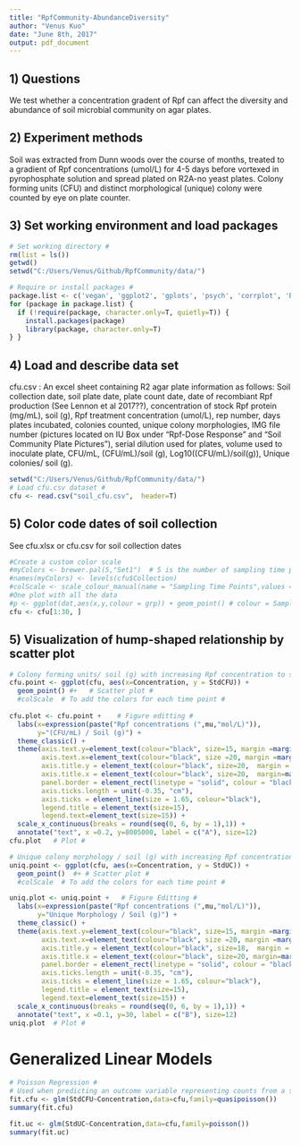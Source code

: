 ```yaml
---
title: "RpfCommunity-AbundanceDiversity"
author: "Venus Kuo"
date: "June 8th, 2017"
output: pdf_document
---
```


## 1) Questions

We test whether a concentration gradent of Rpf can affect the diversity and abundance of soil microbial community on agar plates.

## 2) Experiment methods

Soil was extracted from Dunn woods over the course of months, treated to a gradient of Rpf concentrations (umol/L) for 4-5 days before vortexed in pyrophosphate solution and spread plated on R2A-no yeast plates. Colony forming units (CFU) and distinct morphological (unique) colony were counted by eye on plate counter. 

## 3) Set working environment and load packages

```r
# Set working directory #
rm(list = ls())
getwd()
setwd("C:/Users/Venus/Github/RpfCommunity/data/")

# Require or install packages #
package.list <- c('vegan', 'ggplot2', 'gplots', 'psych', 'corrplot', 'BiodiversityR', 'RColorBrewer') 
for (package in package.list) {
  if (!require(package, character.only=T, quietly=T)) { 
    install.packages(package)
    library(package, character.only=T)
} }
```

## 4) Load and describe data set

cfu.csv : An excel sheet containing R2 agar plate information as follows: Soil collection date, soil plate date, plate count date, date of recombiant Rpf production (See Lennon et al 2017??), concentration of stock Rpf protein (mg/mL), soil (g), Rpf treatment concentration (umol/L), rep number, days plates incubated, colonies counted, unique colony morphologies, IMG file number (pictures located on IU Box under "Rpf-Dose Response" and "Soil Community Plate Pictures"), serial dilution used for plates, volume used to inoculate plate, CFU/mL, (CFU/mL)/soil (g), Log10((CFU/mL)/soil(g)), Unique colonies/ soil (g).  

```r
setwd("C:/Users/Venus/Github/RpfCommunity/data/")
# Load cfu.csv dataset #
cfu <- read.csv("soil_cfu.csv",  header=T)
```

## 5) Color code dates of soil collection

See cfu.xlsx or cfu.csv for soil collection dates

```r
#Create a custom color scale
#myColors <- brewer.pal(5,"Set1")  # 5 is the number of sampling time points #
#names(myColors) <- levels(cfu$Collection)
#colScale <- scale_colour_manual(name = "Sampling Time Points",values = myColors)
#One plot with all the data
#p <- ggplot(dat,aes(x,y,colour = grp)) + geom_point() # colour = Sampling Time Points will be in aes below to label levels #
cfu <- cfu[1:30, ]
```

## 5) Visualization of hump-shaped relationship by scatter plot 

```r
# Colony forming units/ soil (g) with increasing Rpf concentration to soil #
cfu.point <- ggplot(cfu, aes(x=Concentration, y = StdCFU)) + 
  geom_point() #+   # Scatter plot #
  #colScale  # To add the colors for each time point #
  
cfu.plot <- cfu.point +    # Figure editting #
  labs(x=expression(paste("Rpf concentrations (",mu,"mol/L)")), 
       y="(CFU/mL) / Soil (g)") +
  theme_classic() +
  theme(axis.text.y=element_text(colour="black", size=15, margin =margin(0,15,0,0)),
        axis.text.x=element_text(colour="black", size =20, margin =margin(15,0,0,0)),
        axis.title.y = element_text(colour="black", size=20,  margin = margin(0,25,0,10)),
        axis.title.x = element_text(colour="black", size=20,  margin=margin(25,0,0,0)),
        panel.border = element_rect(linetype = "solid", colour = "black", size=3, fill=NA),
        axis.ticks.length = unit(-0.35, "cm"),
        axis.ticks = element_line(size = 1.65, colour="black"),
        legend.title = element_text(size=15),
        legend.text=element_text(size=15)) +
  scale_x_continuous(breaks = round(seq(0, 6, by = 1),1)) +
  annotate("text", x =0.2, y=8005000, label = c("A"), size=12)
cfu.plot   # Plot #

# Unique colony morphology / soil (g) with increasing Rpf concentration to soil #
uniq.point <- ggplot(cfu, aes(x=Concentration, y = StdUC)) + 
  geom_point()  #+ # Scatter plot #
  #colScale  # To add the colors for each time point #

uniq.plot <- uniq.point +   # Figure Editting # 
  labs(x=expression(paste("Rpf concentrations (",mu,"mol/L)")), 
       y="Unique Morphology / Soil (g)") +
  theme_classic() +
  theme(axis.text.y=element_text(colour="black", size=15, margin =margin(0,15,0,0)),
        axis.text.x=element_text(colour="black", size =20, margin =margin(15,0,0,0)),
        axis.title.y = element_text(colour="black", size=18,  margin = margin(0,25,0,10)),
        axis.title.x = element_text(colour="black", size=20, margin=margin(25,0,0,0)),
        panel.border = element_rect(linetype = "solid", colour = "black", size=3, fill=NA),
        axis.ticks.length = unit(-0.35, "cm"),
        axis.ticks = element_line(size = 1.65, colour="black"),
        legend.title = element_text(size=15),
        legend.text=element_text(size=15)) +
  scale_x_continuous(breaks = round(seq(0, 6, by = 1),1)) +
  annotate("text", x =0.1, y=30, label = c("B"), size=12)
uniq.plot  # Plot #
```

# Generalized Linear Models # 

```r
# Poisson Regression # 
# Used when predicting an outcome variable representing counts from a set of continuous predictor variables #
fit.cfu <- glm(StdCFU~Concentration,data=cfu,family=quasipoisson())
summary(fit.cfu)

fit.uc <- glm(StdUC~Concentration,data=cfu,family=poisson())
summary(fit.uc)
```







